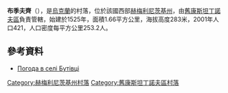 {{coord|49|51|7|N|27|5|52|E|scale:100000|display=title}}

'''布季夫齊'''（{{lang-uk|Бутівці}}），是[[烏克蘭|烏克蘭]]的村落，位於該國西部[[赫梅利尼茨基州|赫梅利尼茨基州]]，由[[舊康斯坦丁諾夫區|舊康斯坦丁諾夫區]]負責管轄，始建於1525年，面積1.66平方公里，海拔高度283米，2001年人口421，人口密度每平方公里253.2人。

==參考資料==
* [http://weather.in.ua/ua/hmel'nickaja/2381 Погода в селі Бутівці] {{Wayback|url=http://weather.in.ua/ua/hmel'nickaja/2381 |date=20111220131253 }}

{{DEFAULTSORT:Бутівці}}
[[Category:赫梅利尼茨基州村落|Category:赫梅利尼茨基州村落]]
[[Category:舊康斯坦丁諾夫區村落|Category:舊康斯坦丁諾夫區村落]]


{{Khmelnytskyi-geo-stub}}